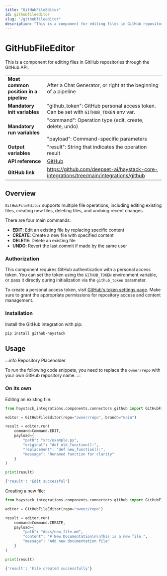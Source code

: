 ```yaml
---
title: "GitHubFileEditor"
id: githubfileeditor
slug: "/githubfileeditor"
description: "This is a component for editing files in GitHub repositories through the GitHub API."
---
```


# GitHubFileEditor

This is a component for editing files in GitHub repositories through the GitHub API.

|  |  |
| --- | --- |
| **Most common position in a pipeline** | After a Chat Generator, or right at the beginning of a pipeline |
| **Mandatory init variables** | "github_token": GitHub personal access token. Can be set with `GITHUB_TOKEN` env var. |
| **Mandatory run variables** | "command": Operation type (edit, create, delete, undo)  <br /> <br />"payload": Command-specific parameters |
| **Output variables** | "result": String that indicates the operation result |
| **API reference** | [GitHub](/reference/integrations-github) |
| **GitHub link** | https://github.com/deepset-ai/haystack-core-integrations/tree/main/integrations/github |

## Overview

`GitHubFileEditor` supports multiple file operations, including editing existing files, creating new files, deleting files, and undoing recent changes.

There are four main commands:

- **EDIT**: Edit an existing file by replacing specific content
- **CREATE**: Create a new file with specified content
- **DELETE**: Delete an existing file
- **UNDO**: Revert the last commit if made by the same user

### Authorization

This component requires GitHub authentication with a personal access token. You can set the token using the `GITHUB_TOKEN` environment variable, or pass it directly during initialization via the `github_token` parameter.

To create a personal access token, visit [GitHub's token settings page](https://github.com/settings/tokens). Make sure to grant the appropriate permissions for repository access and content management.

### Installation

Install the GitHub integration with pip:

```shell
pip install github-haystack
```

## Usage

:::info Repository Placeholder

To run the following code snippets, you need to replace the `owner/repo` with your own GitHub repository name.
:::

### On its own

Editing an existing file:

```python
from haystack_integrations.components.connectors.github import GitHubFileEditor, Command

editor = GitHubFileEditor(repo="owner/repo", branch="main")

result = editor.run(
    command=Command.EDIT,
    payload={
        "path": "src/example.py",
        "original": "def old_function():",
        "replacement": "def new_function():",
        "message": "Renamed function for clarity"
    }
)

print(result)
```

```bash
{'result': 'Edit successful'}
```

Creating a new file:

```python
from haystack_integrations.components.connectors.github import GitHubFileEditor, Command

editor = GitHubFileEditor(repo="owner/repo")

result = editor.run(
    command=Command.CREATE,
    payload={
        "path": "docs/new_file.md",
        "content": "# New Documentation\n\nThis is a new file.",
        "message": "Add new documentation file"
    }
)

print(result)
```

```bash
{'result': 'File created successfully'}
```
